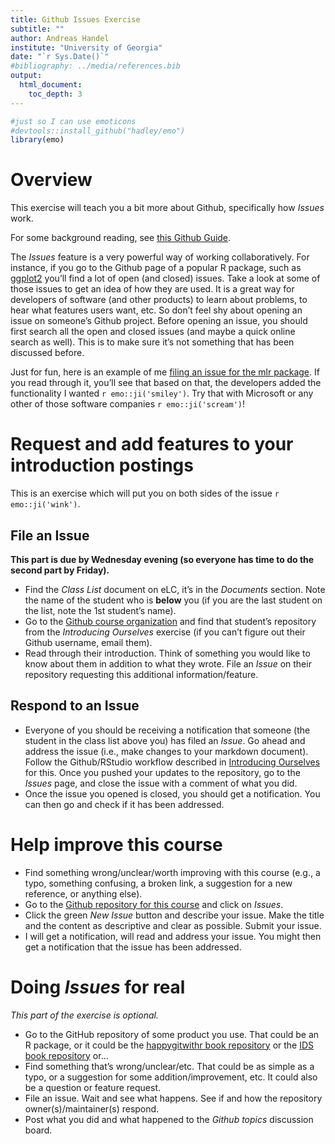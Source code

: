 ---
title: Github Issues Exercise
subtitle: ""
author: Andreas Handel
institute: "University of Georgia"
date: "`r Sys.Date()`"
#bibliography: ../media/references.bib
output: 
  html_document:
    toc_depth: 3
---


```{r, echo = FALSE}
#just so I can use emoticons
#devtools::install_github("hadley/emo")
library(emo)
```

# Overview

This exercise will teach you a bit more about Github, specifically how _Issues_ work. 

For some background reading, see [this Github Guide](https://guides.github.com/features/issues/).

The _Issues_ feature is a very powerful way of working collaboratively. For instance, if you go to the Github page of a popular R package, such as [ggplot2](https://github.com/tidyverse/ggplot2) you'll find a lot of open (and closed) issues. Take a look at some of those issues to get an idea of how they are used. It is a great way for developers of software (and other products) to learn about problems, to hear what features users want, etc. So don't feel shy about opening an issue on someone's Github project. Before opening an issue, you should first search all the open and closed issues (and maybe a quick online search as well). This is to make sure it's not something that has been discussed before. 

Just for fun, here is an example of me [filing an issue for the mlr package](https://github.com/mlr-org/mlr/issues/837). If you read through it, you'll see that based on that, the developers added the functionality I wanted `r emo::ji('smiley')`. Try that with Microsoft or any other of those software companies `r emo::ji('scream')`!


# Request and add features to your introduction postings
This is an exercise which will put you on both sides of the issue `r emo::ji('wink')`.

## File an Issue
**This part is due by Wednesday evening (so everyone has time to do the second part by Friday).**

* Find the _Class List_ document on eLC, it's in the _Documents_ section. Note the name of the student who is __below__ you (if you are the last student on the list, note the 1st student's name). 
* Go to the [Github course organization](https://github.com/epid8060fall2019) and find that student's repository from the _Introducing Ourselves_ exercise (if you can't figure out their Github username, email them).
* Read through their introduction. Think of something you would like to know about them in addition to what they wrote. File an _Issue_ on their repository requesting this additional information/feature. 


## Respond to an Issue

* Everyone of you should be receiving a notification that someone (the student in the class list above you) has filed an _Issue_. Go ahead and address the issue (i.e., make changes to your markdown document). Follow the Github/RStudio workflow described in [Introducing Ourselves](./Exercise_Introducing_Ourselves.html) for this. Once you pushed your updates to the repository, go to the _Issues_ page, and close the issue with a comment of what you did.
* Once the issue you opened is closed, you should get a notification. You can then go and check if it has been addressed.


# Help improve this course

* Find something wrong/unclear/worth improving with this course (e.g., a typo, something confusing, a broken link, a suggestion for a new reference, or anything else).
* Go to the [Github repository for this course](https://github.com/andreashandel/MADAcourse) and click on _Issues_.
* Click the green _New Issue_ button and describe your issue. Make the title and the content as descriptive and clear as possible. Submit your issue.
* I will get a notification, will read and address your issue. You might then get a notification that the issue has been addressed.


# Doing _Issues_ for real

_This part of the exercise is optional._

* Go to the GitHub repository of some product you use. That could be an R package, or it could be the [happygitwithr book repository](https://github.com/jennybc/happy-git-with-r) or the [IDS book repository](https://github.com/rafalab/dsbook) or...
* Find something that's wrong/unclear/etc. That could be as simple as a typo, or a suggestion for some addition/improvement, etc. It could also be a question or feature request.
* File an issue. Wait and see what happens. See if and how the repository owner(s)/maintainer(s) respond.
* Post what you did and what happened to the _Github topics_ discussion board.

 

